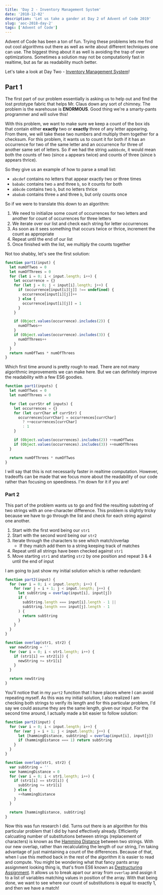 ```yaml
---
title: 'Day 2 - Inventory Management System'
date: '2018-12-02'
description: 'Let us take a gander at Day 2 of Advent of Code 2019'
slug: 'aoc-2018-day-2'
tags: ['Advent of Code']
---
```


Advent of Code has been a ton of fun. Trying these problems lets me find out cool
algorithms out there as well as write about different techniques one can use.
The biggest thing about it as well is avoiding the trap of over optimizations.
Sometimes a solution may not be computationly fast in realtime, but as far as
readability much better.

Let's take a look at Day Two - [Inventory Management System][1]!

## Part 1

The first part of our problem essentially is asking us to help
out and find the lost prototype fabric that helps Mr. Claus down
any sort of chimney. The problem is the warehouse is **ENORMOUS**.
Good thing we're a smarty-pants programmer and will solve this!

With this problem, we want to make sure we keep a count of the box ids that contain
either **exactly** two or **exactly** three of any letter appearing.
From there, we will take these two numbers and multiply them together for a checksum.
For this problem, it wants us to count it for both if it has an occurrence for two
of the same letter and an occurrence for three of another same set of letters.
So if we had the string `aabbbcde`, it would mean both the counts of two (since
`a` appears twice) and counts of three (since `b` appears thrice).

So they give us an example of how to parse a small list:

- `abcdef` contains no letters that appear exactly two or three times
- `bababc` contains two `a` and three `b`, so it counts for both
- `abbcde` contains two `b`, but no letters thrice
- `ababab` contains three `a` and three `b`, but only counts once

So if we were to translate this down to an algorithm:

1. We need to initialize some count of occurrences for two
   letters and another for count of occurrences for three letters
2. We iterate over our list and check each string for letter occurrences
3. As soon as it sees something that occurs twice or thrice, increment the count as appropriate
4. Repeat until the end of our list
5. Once finished with the list, we multiply the counts together

Not too shabby, let's see the first solution:

```js
function part1(input) {
  let numOfTwos = 0
  let numOfThrees = 0
  for (let i = 0; i < input.length; i++) {
    let occurrence = {}
    for (let j = 0; j < input[i].length; j++) {
      if (occurrence[input[i][j]] !== undefined) {
        occurrence[input[i][j]]++
      } else {
        occurrence[input[i][j]] = 1
      }
    }

    if (Object.values(occurrence).includes(2)) {
      numOfTwos++
    }
    if (Object.values(occurrence).includes(3)) {
      numOfThrees++
    }
  }
  return numOfTwos * numOfThrees
}
```

Which first time around is pretty rough to read. There are not
many algorithmic improvements we can make here. But we can
definitely improve the readability with a few ES6 goodies.

```js
function part1(inputs) {
  let numOfTwos = 0
  let numOfThrees = 0

  for (let currStr of inputs) {
    let occurrences = {}
    for (let currChar of currStr) {
      occurrences[currChar] = occurrences[currChar]
        ? ++occurrences[currChar]
        : 1
    }

    if (Object.values(occurrences).includes(2)) ++numOfTwos
    if (Object.values(occurrences).includes(3)) ++numOfThrees
  }

  return numOfThrees * numOfTwos
}
```

I will say that this is not necessarily faster in realtime computation. However,
tradeoffs can be made that we focus more about the readability of our code rather
than focusing on speediness. I'm down for it if you are!

### Part 2

This part of the problem wants us to go and find the resulting substring
of two strings with an one-character difference. This problem is slightly tricky
because we have to go through the list and check for each string against one another.

1. Start with the first word being our `str1`
2. Start with the second word being our `str2`
3. Iterate through the characters to see which match/overlap
   - If they match add them to a string keeping track of matches
4. Repeat until all strings have been checked against `str1`
5. Move starting `str1` and starting `str2` by one position and repeat 3 & 4 until the end of input

I am going to just show my initial solution which is rather redundant:

```js
function part2(input) {
  for (var i = 0; i < input.length; i++) {
    for (var j = i + 1; j < input.length; j++) {
      let subString = overlap(input[i], input[j])
      if (
        subString.length === input[i].length - 1 ||
        subString.length === input[j].length - 1
      ) {
        return subString
      }
    }
  }
}

function overlap(str1, str2) {
  var newString = ''
  for (var i = 0; i < str1.length; i++) {
    if (str1[i] == str2[i]) {
      newString += str1[i]
    }
  }

  return newString
}
```

You'll notice that in my `part2` function that I have places where I can avoid
repeating myself. As this was my initial solution, I also realized I am checking
both strings to verify its length and for this particular problem, I'd say we could
assume they are the same length, given our input. For the second time around,
I actually made a bit easier to follow solution:

```js
function part2(input) {
  for (var i = 0; i < input.length; i++) {
    for (var j = i + 1; j < input.length; j++) {
      let [hammingDistance, subString] = overlap(input[i], input[j])
      if (hammingDistance === 1) return subString
    }
  }
}

function overlap(str1, str2) {
  var subString = ''
  var hammingDistance = 0
  for (var i = 0; i < str1.length; i++) {
    if (str1[i] == str2[i]) {
      subString += str1[i]
    } else {
      ++hammingDistance
    }
  }

  return [hammingDistance, subString]
}
```

Now this was fun research I did. Turns out there is an algorithm for this particular
problem that I did by hand effectively already. Efficiently calcuating number of
substitutions between strings (replacement of characters) is known as the [Hamming Distance][2]
between two strings. With our new overlap, rather than recalculating the length of our string,
I'm taking advantage of just maintaining a count of the differences. Because of that,
when I use this method back in the rest of the algorithm it is easier to
read and compute. You might be wondering what that fancy pants array assignment
looking thing is, that's from ES6 known as [Destructuring Assignment][3]. It allows us
to break apart our array from `overlap` and assign it to a list of variables matching
values in position of the array. With that being done, we want to see where our count
of substitutions is equal to exactly 1, and then we have a match!

[1]: https://adventofcode.com/2018/day/2
[2]: https://en.wikipedia.org/wiki/Hamming_distance
[3]: https://developer.mozilla.org/en-US/docs/Web/JavaScript/Reference/Operators/Destructuring_assignment

